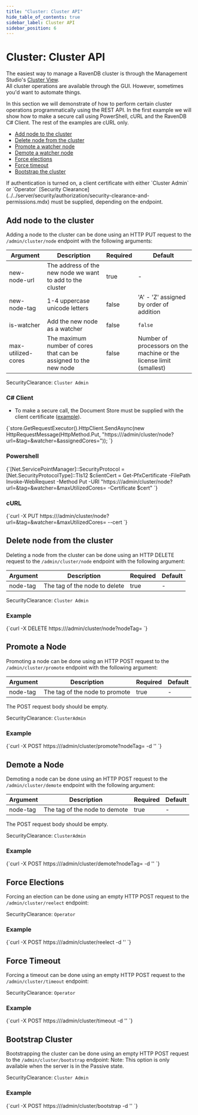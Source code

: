 ```yaml
---
title: "Cluster: Cluster API"
hide_table_of_contents: true
sidebar_label: Cluster API
sidebar_position: 6
---
```



# Cluster: Cluster API

The easiest way to manage a RavenDB cluster is through the Management Studio's [Cluster View](../../studio/cluster/cluster-view.mdx).  
All cluster operations are available through the GUI. However, sometimes you'd want to automate things. 

In this section we will demonstrate of how to perform certain cluster operations programmatically using the REST API.
In the first example we will show how to make a secure call using PowerShell, cURL and the RavenDB C# Client. The rest of the examples are cURL only.

- [Add node to the cluster](../../server/clustering/cluster-api.mdx#add-node-to-the-cluster)
- [Delete node from the cluster](../../server/clustering/cluster-api.mdx#delete-node-from-the-cluster)
- [Promote a watcher node](../../server/clustering/cluster-api.mdx#promote-a-node)
- [Demote a watcher node](../../server/clustering/cluster-api.mdx#demote-a-node)
- [Force elections](../../server/clustering/cluster-api.mdx#force-elections)
- [Force timeout](../../server/clustering/cluster-api.mdx#force-timeout)
- [Bootstrap the cluster](../../server/clustering/cluster-api.mdx#bootstrap-cluster)

<Admonition type="note" title="">
If authentication is turned on, a client certificate with either `Cluster Admin` or `Operator` [Security Clearance](../../server/security/authorization/security-clearance-and-permissions.mdx) must be supplied, depending on the endpoint.
</Admonition>

## Add node to the cluster

Adding a node to the cluster can be done using an HTTP PUT request to the `/admin/cluster/node` endpoint with the following arguments:

| Argument | Description | Required | Default |
| - | - | - | - |
| new-node-url | The address of the new node we want to add to the cluster | true | - |
| new-node-tag | 1-4 uppercase unicode letters | false | 'A' - 'Z' assigned by order of addition |
| is-watcher | Add the new node as a watcher | false | `false` |
| max-utilized-cores | The maximum number of cores that can be assigned to the new node | false | Number of processors on the machine or the license limit (smallest) |

SecurityClearance: `Cluster Admin`

### C# Client

* To make a secure call, the Document Store must be supplied with the client certificate ([example](../../client-api/setting-up-authentication-and-authorization.mdx#example---initializing-document-store-with-a-client-certificate)).

<TabItem value="add_node_with_args" label="add_node_with_args">
<CodeBlock language="csharp">
{`store.GetRequestExecutor().HttpClient.SendAsync(new HttpRequestMessage(HttpMethod.Put, "https://<server-url>/admin/cluster/node?url=<new-node-url>&tag=<new-node-tag>&watcher=<is-watcher>&assignedCores=<assigned-cores>"));
`}
</CodeBlock>
</TabItem>

### Powershell

<TabItem value="powershell" label="powershell">
<CodeBlock language="powershell">
{`[Net.ServicePointManager]::SecurityProtocol = [Net.SecurityProtocolType]::Tls12
$clientCert = Get-PfxCertificate -FilePath <path-to-pfx-cert>
Invoke-WebRequest -Method Put -URI "https://<server-url>/admin/cluster/node?url=<new-node-url>&tag=<new-node-tag>&watcher=<is-watcher>&maxUtilizedCores=<max-utilized-cores> -Certificate $cert"
`}
</CodeBlock>
</TabItem>

### cURL

<TabItem value="bash" label="bash">
<CodeBlock language="bash">
{`curl -X PUT https://<server-url>/admin/cluster/node?url=<new-node-url>&tag=<node-tag>&watcher=<is-watcher>&maxUtilizedCores=<max-utilized-cores> --cert <path-to-pem-cert>
`}
</CodeBlock>
</TabItem>



## Delete node from the cluster

Deleting a node from the cluster can be done using an HTTP DELETE request to the `/admin/cluster/node` endpoint with the following argument:

| Argument | Description | Required | Default |
| - | - | - | - |
| node-tag | The tag of the node to delete | true | - |

SecurityClearance: `Cluster Admin`

### Example

<TabItem value="bash" label="bash">
<CodeBlock language="bash">
{`curl -X DELETE https://<server-url>/admin/cluster/node?nodeTag=<node-tag>
`}
</CodeBlock>
</TabItem>



## Promote a Node

Promoting a node can be done using an HTTP POST request to the `/admin/cluster/promote` 
endpoint with the following argument:

| Argument | Description | Required | Default |
| - | - | - | - |
| node-tag | The tag of the node to promote | true | - |

The POST request body should be empty.

SecurityClearance: `ClusterAdmin`

### Example

<TabItem value="bash" label="bash">
<CodeBlock language="bash">
{`curl -X POST https://<server-url>/admin/cluster/promote?nodeTag=<node-tag> -d ''
`}
</CodeBlock>
</TabItem>



## Demote a Node

Demoting a node can be done using an HTTP POST request to the `/admin/cluster/demote` endpoint with the following argument:

| Argument | Description | Required | Default |
| - | - | - | - |
| node-tag | The tag of the node to demote | true | - |

The POST request body should be empty.

SecurityClearance: `ClusterAdmin`

### Example

<TabItem value="bash" label="bash">
<CodeBlock language="bash">
{`curl -X POST https://<server-url>/admin/cluster/demote?nodeTag=<node-tag> -d ''
`}
</CodeBlock>
</TabItem>



## Force Elections

Forcing an election can be done using an empty HTTP POST request to the `/admin/cluster/reelect` endpoint:

SecurityClearance: `Operator`

### Example

<TabItem value="bash" label="bash">
<CodeBlock language="bash">
{`curl -X POST https://<server-url>/admin/cluster/reelect -d ''
`}
</CodeBlock>
</TabItem>



## Force Timeout

Forcing a timeout can be done using an empty HTTP POST request to the `/admin/cluster/timeout` endpoint:

SecurityClearance: `Operator`

### Example

<TabItem value="bash" label="bash">
<CodeBlock language="bash">
{`curl -X POST https://<server-url>/admin/cluster/timeout -d ''
`}
</CodeBlock>
</TabItem>



## Bootstrap Cluster

Bootstrapping the cluster can be done using an empty HTTP POST request to the `/admin/cluster/bootstrap` endpoint:
Note: This option is only available when the server is in the Passive state. 

SecurityClearance: `Cluster Admin`

### Example

<TabItem value="bash" label="bash">
<CodeBlock language="bash">
{`curl -X POST https://<server-url>/admin/cluster/bootstrap -d ''
`}
</CodeBlock>
</TabItem>

 
